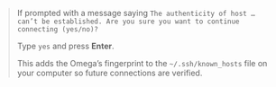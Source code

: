 > If prompted with a message saying `The authenticity of host … can’t be established. Are you sure you want to continue connecting (yes/no)?`
> 
> Type `yes` and press **Enter**.  
> 
> This adds the Omega’s fingerprint to the `~/.ssh/known_hosts` file on your computer so future connections are verified.